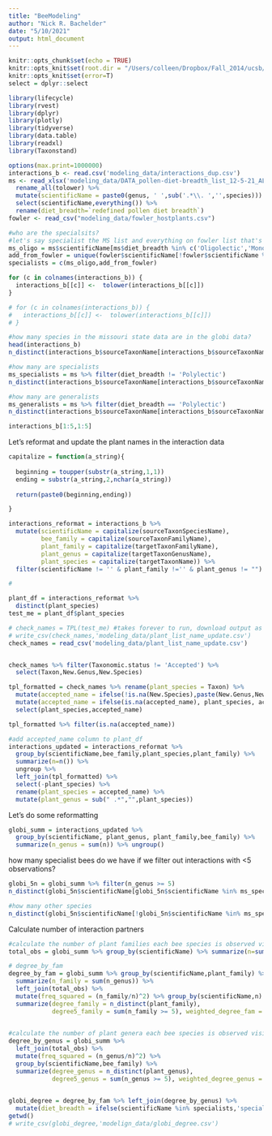 ```yaml
---
title: "BeeModeling"
author: "Nick R. Bachelder"
date: "5/10/2021"
output: html_document
---
```


```r
knitr::opts_chunk$set(echo = TRUE)
knitr::opts_knit$set(root.dir = "/Users/colleen/Dropbox/Fall_2014/ucsb/Bee-Specialization-Modeling/")
knitr::opts_knit$set(error=T)
select = dplyr::select

library(lifecycle)
library(rvest)
library(dplyr)
library(plotly)
library(tidyverse)
library(data.table)
library(readxl)
library(Taxonstand)


```

```r
options(max.print=1000000)
interactions_b <- read.csv('modeling_data/interactions_dup.csv')
ms <- read_xlsx('modeling_data/DATA_pollen-diet-breadth_list_12-5-21_ALR.xlsx', sheet = 3) %>%
  rename_all(tolower) %>%
  mutate(scientificName = paste0(genus, ' ',sub('.*\\. ','',species))) %>%
  select(scientificName,everything()) %>%
  rename(diet_breadth=`redefined pollen diet breadth`)
fowler <- read_csv("modeling_data/fowler_hostplants.csv") 

#who are the specialsits?
#let's say specialist the MS list and everything on fowler list that's missing from ms list
ms_oligo = ms$scientificName[ms$diet_breadth %in% c('Oligolectic','Monolectic')]
add_from_fowler = unique(fowler$scientificName[!fowler$scientificName %in% ms$scientificName])
specialists = c(ms_oligo,add_from_fowler)

for (c in colnames(interactions_b)) {
  interactions_b[[c]] <-  tolower(interactions_b[[c]])
}

# for (c in colnames(interactions_b)) {
#   interactions_b[[c]] <-  tolower(interactions_b[[c]])
# }
```


```r
#how many species in the missouri state data are in the globi data?
head(interactions_b)
n_distinct(interactions_b$sourceTaxonName[interactions_b$sourceTaxonName  %in% tolower(ms$scientificName)]) #800 species in the ms data

#how many are specialists
ms_specialists = ms %>% filter(diet_breadth != 'Polylectic')
n_distinct(interactions_b$sourceTaxonName[interactions_b$sourceTaxonName  %in% tolower(ms_specialists$scientificName)]) #503 specialist species 

#how many are generalists
ms_generalists = ms %>% filter(diet_breadth == 'Polylectic')
n_distinct(interactions_b$sourceTaxonName[interactions_b$sourceTaxonName  %in% tolower(ms_generalists$scientificName)]) #296 generalist species 

```

```r
interactions_b[1:5,1:5]
```

Let's reformat and update the plant names in the interaction data 
```r
capitalize = function(a_string){
  
  beginning = toupper(substr(a_string,1,1))
  ending = substr(a_string,2,nchar(a_string))
  
  return(paste0(beginning,ending))

}

interactions_reformat = interactions_b %>% 
  mutate(scientificName = capitalize(sourceTaxonSpeciesName), 
         bee_family = capitalize(sourceTaxonFamilyName),
         plant_family = capitalize(targetTaxonFamilyName), 
         plant_genus = capitalize(targetTaxonGenusName),
         plant_species = capitalize(targetTaxonName)) %>%
  filter(scientificName != '' & plant_family !='' & plant_genus != "")

#

plant_df = interactions_reformat %>%
  distinct(plant_species)
test_me = plant_df$plant_species

# check_names = TPL(test_me) #takes forever to run, download output as csv
# write_csv(check_names,'modeling_data/plant_list_name_update.csv')
check_names = read_csv('modeling_data/plant_list_name_update.csv')


check_names %>% filter(Taxonomic.status != 'Accepted') %>% 
  select(Taxon,New.Genus,New.Species)

tpl_formatted = check_names %>% rename(plant_species = Taxon) %>% 
  mutate(accepted_name = ifelse(!is.na(New.Species),paste(New.Genus,New.Species),New.Genus) ) %>%
  mutate(accepted_name = ifelse(is.na(accepted_name), plant_species, accepted_name)) %>%
  select(plant_species,accepted_name)

tpl_formatted %>% filter(is.na(accepted_name))

#add accepted_name column to plant_df
interactions_updated = interactions_reformat %>% 
  group_by(scientificName,bee_family,plant_species,plant_family) %>%
  summarize(n=n()) %>%
  ungroup %>%
  left_join(tpl_formatted) %>%
  select(-plant_species) %>%
  rename(plant_species = accepted_name) %>%
  mutate(plant_genus = sub(" .*","",plant_species))

```

Let's do some reformatting
```r

globi_summ = interactions_updated %>%
  group_by(scientificName, plant_genus, plant_family,bee_family) %>%
  summarize(n_genus = sum(n)) %>% ungroup()


```

how many specialist bees do we have if we filter out interactions with <5 observations?
```r
globi_5n = globi_summ %>% filter(n_genus >= 5)
n_distinct(globi_5n$scientificName[globi_5n$scientificName %in% ms_specialists$scientificName]) #only 360

#how many other species
n_distinct(globi_5n$scientificName[!globi_5n$scientificName %in% ms_specialists$scientificName]) # 730, so about 1000 total


```
Calculate number of interaction partners

```r
#calculate the number of plant families each bee species is observed visiting
total_obs = globi_summ %>% group_by(scientificName) %>% summarize(n=sum(n_genus))

# degree_by_fam 
degree_by_fam = globi_summ %>% group_by(scientificName,plant_family) %>%
  summarize(n_family = sum(n_genus)) %>%
  left_join(total_obs) %>%
  mutate(freq_squared = (n_family/n)^2) %>% group_by(scientificName,n) %>%
  summarize(degree_family = n_distinct(plant_family), 
            degree5_family = sum(n_family >= 5), weighted_degree_fam = sum(freq_squared))# %>%
 

#calculate the number of plant genera each bee species is observed visiting
degree_by_genus = globi_summ %>%
  left_join(total_obs) %>%
  mutate(freq_squared = (n_genus/n)^2) %>% 
  group_by(scientificName,bee_family) %>%
  summarize(degree_genus = n_distinct(plant_genus), 
            degree5_genus = sum(n_genus >= 5), weighted_degree_genus = sum(freq_squared)) 

           
globi_degree = degree_by_fam %>% left_join(degree_by_genus) %>%
  mutate(diet_breadth = ifelse(scientificName %in% specialists,'specialist','generalist'))
getwd()
# write_csv(globi_degree,'modelign_data/globi_degree.csv')

```
